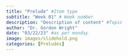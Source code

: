 ```yaml
---
title: "Prelude" #Item type
subtitle: "Week 01" # Week number
description: "Description of content" #Topic
author: "Dr. Gordon Wright"
date: "03/22/23" #as per monday
image: images/slidehold.png
categories: [Preludes]
---
```

